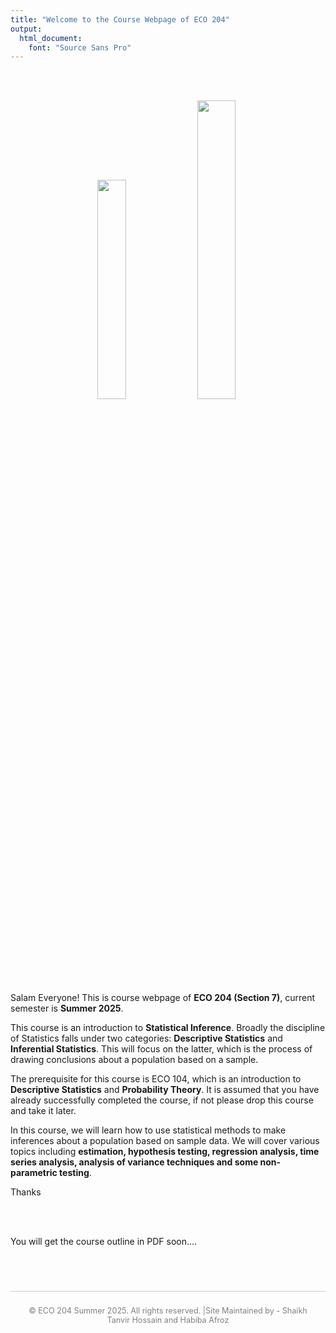 ```yaml
---
title: "Welcome to the Course Webpage of ECO 204"
output: 
  html_document:
    font: "Source Sans Pro"
---
```


<br>
<br>

<center>

![](image_file.png){width=30%}
![](image_file2.png){width=35%}
</center>

<br>
<br>

Salam Everyone! This is course webpage of **ECO 204 (Section 7)**, current semester is **Summer 2025**.

This course is an introduction to **Statistical Inference**. Broadly the discipline of Statistics falls under two categories: **Descriptive Statistics** and **Inferential Statistics**. This will focus on the latter, which is the process of drawing conclusions about a population based on a sample.

The prerequisite for this course is ECO 104, which is an introduction to **Descriptive Statistics** and **Probability Theory**. It is assumed that you have already successfully completed the course, if not please drop this course and take it later. 

In this course, we will learn how to use statistical methods to make inferences about a population based on sample data. We will cover various topics including **estimation, hypothesis testing, regression analysis, time series analysis, analysis of variance techniques and some non-parametric testing**.

Thanks 


<br>
<br>

<center>


</center>

You will get the course outline in PDF soon.... 


<br>





<div style="text-align: center; padding: 10px; margin-top: 40px; border-top: 1px solid #ccc; color: gray; font-size: 0.9em;">
  © ECO 204 Summer 2025. All rights reserved. |Site Maintained by - Shaikh Tanvir Hossain and Habiba Afroz
</div>